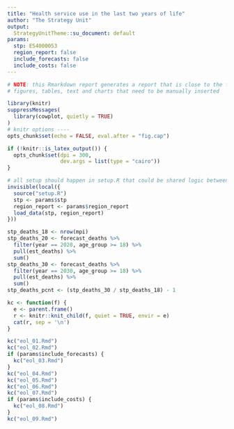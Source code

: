 ```yaml
---
title: "Health service use in the last two years of life"
author: "The Strategy Unit"
output:
  StrategyUnitTheme::su_document: default
params:
  stp: E54000053
  region_report: false
  include_forecasts: false
  include_costs: false
---
```


```r

# NOTE: this Rmarkdown report generates a report that is close to the final published report. There are a number of
# figures, tables, text and charts that need to be manually inserted

library(knitr)
suppressMessages(
  library(cowplot, quietly = TRUE)
)
# knitr options ----
opts_chunk$set(echo = FALSE, eval.after = "fig.cap")

if (!knitr::is_latex_output()) {
  opts_chunk$set(dpi = 300,
                 dev.args = list(type = "cairo"))
}

# all setup should happen in setup.R that could be shared logic between files
invisible(local({
  source("setup.R")
  stp <- params$stp
  region_report <- params$region_report
  load_data(stp, region_report)
}))
```

```r
stp_deaths_18 <- nrow(mpi)
stp_deaths_20 <- forecast_deaths %>%
  filter(year == 2020, age_group >= 18) %>%
  pull(est_deaths) %>%
  sum()
stp_deaths_30 <- forecast_deaths %>%
  filter(year == 2030, age_group >= 18) %>%
  pull(est_deaths) %>%
  sum()
stp_deaths_pcnt <- (stp_deaths_30 / stp_deaths_18) - 1
```

```r
kc <- function(f) {
  e <- parent.frame()
  r <- knitr::knit_child(f, quiet = TRUE, envir = e)
  cat(r, sep = '\n')
}

kc("eol_01.Rmd")
kc("eol_02.Rmd")
if (params$include_forecasts) {
  kc("eol_03.Rmd")
}
kc("eol_04.Rmd")
kc("eol_05.Rmd")
kc("eol_06.Rmd")
kc("eol_07.Rmd")
if (params$include_costs) {
  kc("eol_08.Rmd")
}
kc("eol_09.Rmd")
```

